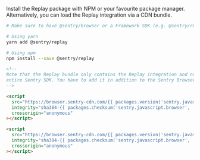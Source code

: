 Install the Replay package with NPM or your favourite package manager. Alternatively, you can load the Replay integration via a CDN bundle.

```bash {tabTitle: ESM}
# Make sure to have @sentry/browser or a Framework SDK (e.g. @sentry/react) installed

# Using yarn
yarn add @sentry/replay

# Using npm
npm install --save @sentry/replay
```

```html {tabTitle: CDN}
<!--
Note that the Replay bundle only contains the Replay integration and not the
entire Sentry SDK. You have to add it in addition to the Sentry Browser SDK bundle:
-->

<script
  src="https://browser.sentry-cdn.com/{{ packages.version('sentry.javascript.browser') }}/bundle.min.js"
  integrity="sha384-{{ packages.checksum('sentry.javascript.browser', 'bundle.min.js', 'sha384-base64') }}"
  crossorigin="anonymous"
></script>

<script
  src="https://browser.sentry-cdn.com/{{ packages.version('sentry.javascript.browser') }}/replay.min.js"
  integrity="sha384-{{ packages.checksum('sentry.javascript.browser', 'replay.min.js', 'sha384-base64') }}"
  crossorigin="anonymous"
></script>
```
